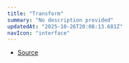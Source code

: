 ```yaml
---
title: "Transform"
summary: "No description provided"
updatedAt: "2025-10-26T20:08:13.681Z"
navIcon: "interface"
---
```



<Table data={{ headers: [{"content":"Property","key":"property","sortable":true},{"content":"Type","key":"type","sortable":true},{"content":"Value","key":"value","sortable":true},{"content":"Description","key":"description"}], rows: [["matrix","DOMMatrix2DInit","\\-","-"],["rotate","[number](https://developer.mozilla.org/en-US/docs/Web/JavaScript/Reference/Global_Objects/Number)","\\-","-"],["scale","\\{\n  x: number,\n  y: number\n}","\\-","-"],["translate","\\{\n  x: number,\n  y: number\n}","\\-","-"]] }} />


- [Source](https://github.com/NMMTY/LazyCanvas/blob/ba3e53b2fefc78794f94d50b21443818f2774649/packages/lazycanvas/src/types/types.d.ts#L86)